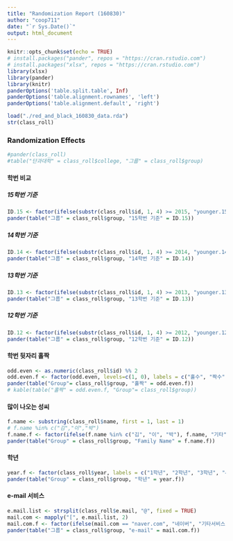 ```yaml
---
title: "Randomization Report (160830)"
author: "coop711"
date: "`r Sys.Date()`"
output: html_document
---
```


```r
knitr::opts_chunk$set(echo = TRUE)
# install.packages("pander", repos = "https://cran.rstudio.com")
# install.packages("xlsx", repos = "https://cran.rstudio.com")
library(xlsx)
library(pander)
library(knitr)
panderOptions('table.split.table', Inf)
panderOptions('table.alignment.rownames', 'left')
panderOptions('table.alignment.default', 'right')
```

<!--### Data Reading-->

```r
load("./red_and_black_160830_data.rda")
str(class_roll)
```

### Randomization Effects

```r
#pander(class_roll)
#table("단과대학" = class_roll$college, "그룹" = class_roll$group)
```

#### 학번 비교

##### 15학번 기준

```r
ID.15 <- factor(ifelse(substr(class_roll$id, 1, 4) >= 2015, "younger.15", "older.15"), levels = c("younger.15", "older.15"), labels = c("15학번 이후", "14학번 이전"))
pander(table("그룹" = class_roll$group, "15학번 기준" = ID.15))
```

##### 14학번 기준

```r
ID.14 <- factor(ifelse(substr(class_roll$id, 1, 4) >= 2014, "younger.14", "older.14"), levels = c("younger.14", "older.14"), labels = c("14학번 이후", "13학번 이전"))
pander(table("그룹" = class_roll$group, "14학번 기준" = ID.14))
```

##### 13학번 기준

```r
ID.13 <- factor(ifelse(substr(class_roll$id, 1, 4) >= 2013, "younger.13", "older.13"), levels=c("younger.13", "older.13"), labels = c("13학번 이후", "12학번 이전"))
pander(table("그룹" = class_roll$group, "13학번 기준" = ID.13))
```

##### 12학번 기준

```r
ID.12 <- factor(ifelse(substr(class_roll$id, 1, 4) >= 2012, "younger.12", "older.12"), levels=c("younger.12", "older.12"), labels = c("12학번 이후", "11학번 이전"))
pander(table("그룹" = class_roll$group, "12학번 기준" = ID.12))
```

#### 학번 뒷자리 홀짝

```r
odd.even <- as.numeric(class_roll$id) %% 2
odd.even.f <- factor(odd.even, levels=c(1, 0), labels = c("홀수", "짝수"))
pander(table("Group"= class_roll$group, "홀짝" = odd.even.f))
# kable(table("홀짝" = odd.even.f, "Group"= class_roll$group))
```

#### 많이 나오는 성씨

```r
f.name <- substring(class_roll$name, first = 1, last = 1)
# f.name %in% c("김","이","박")
f.name.f <- factor(ifelse(f.name %in% c("김", "이", "박"), f.name, "기타"), levels = c("김", "이", "박", "기타"))
pander(table("Group" = class_roll$group, "Family Name" = f.name.f))
```

#### 학년 

```r
year.f <- factor(class_roll$year, labels = c("1학년", "2학년", "3학년", "4학년"))
pander(table("Group" = class_roll$group, "학년" = year.f))
```

#### e-mail 서비스

```r
e.mail.list <- strsplit(class_roll$e.mail, "@", fixed = TRUE)
mail.com <- mapply("[", e.mail.list, 2)
mail.com.f <- factor(ifelse(mail.com == "naver.com", "네이버", "기타서비스"), levels = c("네이버", "기타서비스"))
pander(table("그룹" = class_roll$group, "e-mail" = mail.com.f))
```

<!--

```r
save.image("../R/red_and_black_160830_data.rda")
```

-->